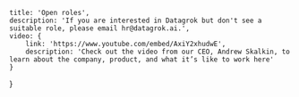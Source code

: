 <!-- markdownlint-disable first-line-h1 -->


    title: 'Open roles',
    description: 'If you are interested in Datagrok but don't see a suitable role, please email hr@datagrok.ai.',
    video: {
        link: 'https://www.youtube.com/embed/AxiY2xhudwE',
        description: 'Check out the video from our CEO, Andrew Skalkin, to learn about the company, product, and what it’s like to work here'
    }
}

<LayoutHeader meta={meta}/>

<div className="row py-5">
    <LeadSoftwareEngineer/>
    <ScientificApplicationDeveloper/>
    <SeniorSoftwareEnginner/>
    <EngineeringManager/>
    <TechnicalAuthor/>
</div>
